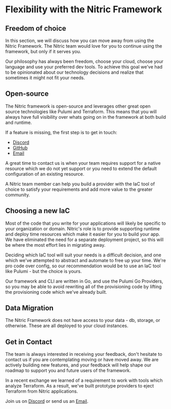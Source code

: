 
# Flexibility with the Nitric Framework

## Freedom of choice

In this section, we will discuss how you can move away from using the Nitric Framework. The Nitric team would love for you to continue using the framework, but only if it serves you.

Our philosophy has always been freedom, choose your cloud, choose your language and use your preferred dev tools. To achieve this goal we've had to be opinionated about our technology decisions and realize that sometimes it might not fit your needs.

## Open-source

The Nitric framework is open-source and leverages other great open source technologies like Pulumi and Terraform. This means that you will always have full visibility over whats going on in the framework at both build and runtime.

If a feature is missing, the first step is to get in touch:

- [Discord](https://nitric.io/chat)
- [GitHub](https://github.com/nitrictech/nitric/issues/new/choose)
- [Email](mailto:team@nitric.io)

A great time to contact us is when your team requires support for a native resource which we do not yet support or you need to extend the default configuration of an existing resource.

<Note>
  A Nitric team member can help you build a provider with the IaC tool of choice
  to satisfy your requirements and add more value to the greater community.
</Note>

## Choosing a new IaC

Most of the code that you write for your applications will likely be specific to your organization or domain. Nitric's role is to provide supporting runtime and deploy time resources which make it easier for you to build your app. We have eliminated the need for a separate deployment project, so this will be where the most effort lies in migrating away.

Deciding which IaC tool will suit your needs is a difficult decision, and one which we've attempted to abstract and automate to free up your time. We're pro code over config, so our recommendation would be to use an IaC tool like Pulumi - but the choice is yours.

Our framework and CLI are written in Go, and use the Pulumi Go Providers, so you may be able to avoid rewriting all of the provisioning code by lifting the provisioning code which we've already built.

## Data Migration

The Nitric Framework does not have access to your data - db, storage, or otherwise. These are all deployed to your cloud instances.

## Get in Contact

The team is always interested in receiving your feedback, don't hesitate to contact us if you are contemplating moving or have moved away. We are actively building new features, and your feedback will help shape our roadmap to support you and future users of the framework.

In a recent exchange we learned of a requirement to work with tools which analyze Terraform. As a result, we've built prototype providers to eject Terraform from Nitric applications.

Join us on [Discord](https://nitric.io/chat) or send us an [Email](mailto:team@nitric.io).
